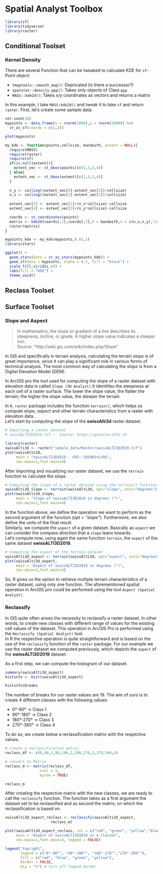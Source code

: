 # Spatial Analyst Toolbox

```r
library(sf)
library(tidyverse)
library(raster)
```



## Conditional Toolset

<!-- ## Density Toolset -->

### Kernel Density


There are several Function that can be tweaked to calculate KDE for `sf`-Point object:

- `tmaptools::smooth_map()`: Depricated (is there a successor?)
- `spatstat::density.ppp()`: Takes only objects of Class `ppp`
- `MASS::kde2d()`: Takes x/y coordinates as vectors and returns a matrix

In this example, I take `MASS:kde2d()` and tweak it to take `sf` and return `raster`. First, let's create some sample data:

```r
set.seed(10)
mypoints <- data.frame(x = rnorm(1000),y = rnorm(1000)) %>%
  st_as_sf(coords = c(1,2))

plot(mypoints)
```


```r
my_kde <- function(points,cellsize, bandwith, extent = NULL){
  require(MASS)
  require(raster)
  require(sf)
  if(is.null(extent)){
    extent_vec <- st_bbox(points)[c(1,3,2,4)]
  } else{
    extent_vec <- st_bbox(extent)[c(1,3,2,4)]
  }
  
  n_y <- ceiling((extent_vec[4]-extent_vec[3])/cellsize)
  n_x <- ceiling((extent_vec[2]-extent_vec[1])/cellsize)
  
  extent_vec[2] <- extent_vec[1]+(n_x*cellsize)-cellsize
  extent_vec[4] <- extent_vec[3]+(n_y*cellsize)-cellsize

  coords <- st_coordinates(points)
  matrix <- kde2d(coords[,1],coords[,2],h = bandwith,n = c(n_x,n_y),lims = extent_vec)
  raster(matrix)
}
```

```r

mypoints_kde <- my_kde(mypoints,0.01,1)
library(stars)

ggplot() +
  geom_stars(data = st_as_stars(mypoints_kde)) +
  geom_sf(data = mypoints, alpha = 0.2, fill = "black") +
  scale_fill_viridis_c() +
  labs(fill = "KDE") +
  theme_void() 


```


<!-- ### Line Density -->

<!-- ### Point Density -->

<!-- ## Distance Toolset -->

<!-- ## Extraction Toolset -->

<!-- ## Generalization Toolset -->

<!-- ## Interpolation Toolset -->

<!-- ## Map Algebra Toolset -->

<!-- ## Math Toolset -->

<!-- ## Neighborhood Toolset -->

<!-- ## Overlay Toolset -->

<!-- ### Fuzzy Membership -->
<!-- ### Fuzzy Overlay -->
<!-- ### Locate Regions -->
<!-- ### Weighted Overlay -->
<!-- ### Weighted Sum -->


## Reclass Toolset

<!-- ### Lookup -->
<!-- ### Reclass by ASCII File -->
<!-- ### Reclass by Table -->
<!-- ### Rescale by Function -->
<!-- ### Slice -->


## Surface Toolset

### Slope and Aspect

>In mathematics, the slope or gradient of a line describes its steepness, incline, or grade. A higher slope value indicates a steeper incl.  
Source: "http://wiki.gis.com/wiki/index.php/Slope"

In GIS and specifically in terrain analysis, calculating the terrain _slope_ is of
great importance, since it can play a significant role in various forms of technical
analysis. The most common way of calculating the _slope_ is from a Digital Elevation Model (DEM).  
  
In ArcGIS pro the tool used for computing the slope of a raster dataset with elevation
data is called `Slope (3D Analyst)`.It identifies the steepness at each cell of a raster surface.
The lower the slope value, the flatter the terrain; the higher the slope value, the steeper the terrain.  
  
In `R`, `raster` package includes the function `terrain()`, which helps us compute
*slope*, *aspect* and other terrain characteristics from a raster with elevation data.  
Let's start by computing the _slope_ of the **swissAlti3d** raster dataset.  

<!--
/ todo: replcace this with arc2r/arc2r
/  asignees: KimboGilda
--> 

```r
# Importing a raster dataset
# swissALTI3D2019.tif -- Source: https://geovite.ethz.ch

library(raster)
swissAlti3d <- raster("sample_data/Raster/swissALTI3D2019.tif")
plot(swissAlti3d,
     main = "swissALTI3D2019 - CRS: CH1903+LV95",
     cex.main=1,font.main=4)
```

After importing and visualizing our raster dataset, we use the `terrain` function
to calculate the slope.  

```r
# Computing the slope of a raster dataset using the terrain() function
swissAlti3d_slope <- terrain(swissAlti3d, opt="slope", unit="degrees")
plot(swissAlti3d_slope,
     main = "Slope of swissALTI3D2019 in degrees (°)",
     cex.main=1,font.main=4)
```
  
In the function above, we define the operation we want to perform as the second
argument of the function (_opt = "slope"_). Furthermore, we also define the units
of the final result.  
Similarly, we compute the `aspect` of a given dataset. Basically as `aspect` we can
consider the compass direction that a `slope` leans towards.  
Let's compute now, using again the same function `terrain`, the `aspect` of the
same dataset __swissALTI3D2019__.   

```r
# Computing the aspect of the terrain dataset
swissAlti3d_aspect <- terrain(swissAlti3d, opt="aspect", unit="degrees")
plot(swissAlti3d_aspect,
     main = "Aspect of swissALTI3D2019 in degrees (°)",
     cex.main=1,font.main=4)
```  
  
So, R gives us the option to retrieve multiple terrain characteristics of a raster
dataset, using only one function. The aforementioned spatial operation in ArcGIS pro
could be performed using the tool `Aspect (Spatial Analyst)`.


### Reclassify

In GIS quite often arises the necessity to reclassify a raster dataset. In other
words, to create new classes with different range of values for the existing cell
values of the dataset. This operation in ArcGIS Pro is performed using the
`Reclassify (Spatial Analyst)` tool.  
In R the respective operation is quite straightforward and is based on the use of
the `reclassify` function of the `raster` package. For our example we use the
raster dataset we computed previously, which depicts the `aspect` of the __swissALTI3D2019__
dataset.  

As a first step, we can compute the histogram of our dataset.  

```r
summary(swissAlti3d_aspect)
histinfo <- hist(swissAlti3d_aspect)

histinfo$breaks
```

The number of breaks for our raster values are 19. The aim of ours is to create 4
different classes with the following values:  

- 0°-90° -> Class 1
- 90°-180° -> Class 2
- 180°-270° -> Class 3
- 270°-360° -> Class 4  
  
To do so, we create below a reclassification matrix with the respective values.

```r
# create a reclassification matrix
reclass_df <- c(0,90,1,90,180,2,180,270,3,270,360,4)

# convert to Matrix
reclass_m <- matrix(reclass_df,
                ncol = 3,
                byrow = TRUE)

reclass_m
```

After creating the respective matrix with the new classes, we are ready to
call the `reclassify` function. The function takes as a first argument the dataset
set to be reclassified and as second the matrix, on which the reclassification is
based on. 

```r
swissAlti3d_aspect_reclass <- reclassify(swissAlti3d_aspect,
                     reclass_m)

plot(swissAlti3d_aspect_reclass, col = c("red", "green", "yellow","blue"),
     main = "Aspect of swissALTI3D2019 in 4 classes",
     cex.main=1,font.main=4, legend = FALSE)

legend("topright",
       legend = c("0°-90°", "90°-180°", "180°-270°","270°-360°"),
       fill = c("red", "blue", "green", "yellow"),
       border = FALSE,
       bty = "n") # turn off legend border
```






<!-- ### Contour -->
<!-- ### Contour List -->
<!-- ### Contour with Barriers -->
<!-- ### Curvature -->
<!-- ### Cut Fill -->
<!-- ### Hillshade -->
<!-- ### Observer Points -->
<!-- ### Viewshed -->
<!-- ### Viewshed 2 -->
<!-- ### Visibility -->


<!-- ## Zonal Toolset -->






